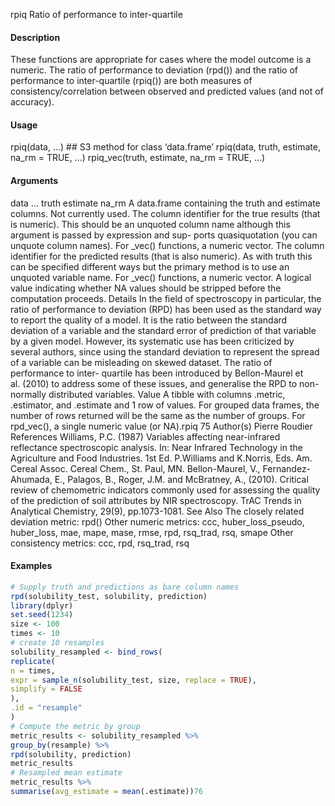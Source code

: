 
rpiq
Ratio of performance to inter-quartile

#### Description

These functions are appropriate for cases where the model outcome is a numeric. The ratio of
performance to deviation (rpd()) and the ratio of performance to inter-quartile (rpiq()) are both
measures of consistency/correlation between observed and predicted values (and not of accuracy).

#### Usage

rpiq(data, ...)
## S3 method for class 'data.frame'
rpiq(data, truth, estimate, na_rm = TRUE, ...)
rpiq_vec(truth, estimate, na_rm = TRUE, ...)

#### Arguments

data
...
truth
estimate
na_rm
A data.frame containing the truth and estimate columns.
Not currently used.
The column identifier for the true results (that is numeric). This should be an
unquoted column name although this argument is passed by expression and sup-
ports quasiquotation (you can unquote column names). For _vec() functions, a
numeric vector.
The column identifier for the predicted results (that is also numeric). As with
truth this can be specified different ways but the primary method is to use an
unquoted variable name. For _vec() functions, a numeric vector.
A logical value indicating whether NA values should be stripped before the
computation proceeds.
Details
In the field of spectroscopy in particular, the ratio of performance to deviation (RPD) has been used
as the standard way to report the quality of a model. It is the ratio between the standard deviation
of a variable and the standard error of prediction of that variable by a given model. However, its
systematic use has been criticized by several authors, since using the standard deviation to represent
the spread of a variable can be misleading on skewed dataset. The ratio of performance to inter-
quartile has been introduced by Bellon-Maurel et al. (2010) to address some of these issues, and
generalise the RPD to non-normally distributed variables.
Value
A tibble with columns .metric, .estimator, and .estimate and 1 row of values.
For grouped data frames, the number of rows returned will be the same as the number of groups.
For rpd_vec(), a single numeric value (or NA).rpiq
75
Author(s)
Pierre Roudier
References
Williams, P.C. (1987) Variables affecting near-infrared reflectance spectroscopic analysis. In: Near
Infrared Technology in the Agriculture and Food Industries. 1st Ed. P.Williams and K.Norris, Eds.
Am. Cereal Assoc. Cereal Chem., St. Paul, MN.
Bellon-Maurel, V., Fernandez-Ahumada, E., Palagos, B., Roger, J.M. and McBratney, A., (2010).
Critical review of chemometric indicators commonly used for assessing the quality of the prediction
of soil attributes by NIR spectroscopy. TrAC Trends in Analytical Chemistry, 29(9), pp.1073-1081.
See Also
The closely related deviation metric: rpd()
Other numeric metrics: ccc, huber_loss_pseudo, huber_loss, mae, mape, mase, rmse, rpd,
rsq_trad, rsq, smape
Other consistency metrics: ccc, rpd, rsq_trad, rsq

#### Examples
```r
# Supply truth and predictions as bare column names
rpd(solubility_test, solubility, prediction)
library(dplyr)
set.seed(1234)
size <- 100
times <- 10
# create 10 resamples
solubility_resampled <- bind_rows(
replicate(
n = times,
expr = sample_n(solubility_test, size, replace = TRUE),
simplify = FALSE
),
.id = "resample"
)
# Compute the metric by group
metric_results <- solubility_resampled %>%
group_by(resample) %>%
rpd(solubility, prediction)
metric_results
# Resampled mean estimate
metric_results %>%
summarise(avg_estimate = mean(.estimate))76
```
